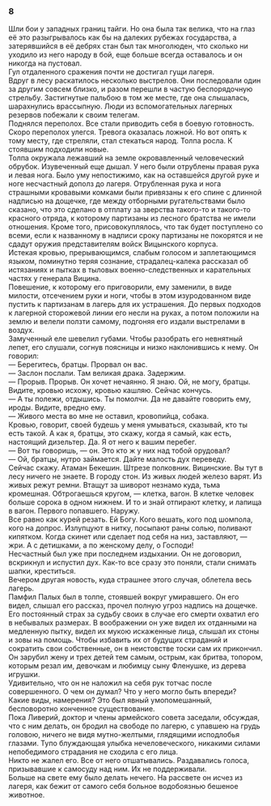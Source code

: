 ### 8 {-}

Шли бои у западных границ тайги. Но она была так велика, что на глаз её это разыгрывалось как бы на далеких рубежах государства, а затерявшийся в её дебрях стан был так многолюден, что сколько ни уходило из него народу в бой, еще больше всегда оставалось и он никогда на пустовал.<br/> Гул отдаленного сражения почти не достигал гущи лагеря.<br/> Вдруг в лесу раскатилось несколько выстрелов. Они последовали один за другим совсем близко, и разом перешли в частую беспорядочную стрельбу. Застигнутые пальбою в том же месте, где она слышалась, шарахнулись врассыпную. Люди из вспомогательных лагерных резервов побежали к своим телегам.<br/> Поднялся переполох. Все стали приводить себя в боевую готовность.<br/> Скоро переполох улегся. Тревога оказалась ложной. Но вот опять к тому месту, где стреляли, стал стекаться народ. Толпа росла. К стоявшим подходили новые.<br/> Толпа окружала лежавший на земле окровавленный человеческий обрубок. Изувеченный еще дышал. У него были отрублены правая рука и левая нога. Было уму непостижимо, как на оставшейся другой руке и ноге несчастный дополз до лагеря. Отрубленная рука и нога страшными кровавыми комками были привязаны к его спине с длинной надписью на дощечке, где между отборными ругательствами было сказано, что это сделано в отплату за зверства такого-то и такого-то красного отряда, к которому партизаны из лесного братства не имели отношения. Кроме того, присовокуплялось, что так будет поступлено со всеми, если к названному в надписи сроку партизаны не покорятся и не сдадут оружия представителям войск Вицынского корпуса.<br/> Истекая кровью, прерывающимся, слабым голосом и заплетающимся языком, поминутно теряя сознание, страдалец-калека рассказал об истязаниях и пытках в тыловых военно-следственных и карательных частях у генерала Вицина.<br/> Повешение, к которому его приговорили, ему заменили, в виде милости, отсечением руки и ноги, чтобы в этом изуродованном виде пустить к партизанам в лагерь для их устрашения. До первых подходов к лагерной сторожевой линии его несли на руках, а потом положили на землю и велели ползти самому, подгоняя его издали выстрелами в воздух.<br/> Замученный еле шевелил губами. Чтобы разобрать его невнятный лепет, его слушали, согнув поясницы и низко наклонившись к нему. Он говорил:<br/> — Берегитесь, братцы. Прорвал он вас.<br/> — Заслон послали. Там великая драка. Задержим.<br/> — Прорыв. Прорыв. Он хочет нечаянно. Я знаю. Ой, не могу, братцы. Видите, кровью исхожу, кровью кашляю. Сейчас кончусь.<br/> — А ты полежи, отдышись. Ты помолчи. Да не давайте говорить ему, ироды. Видите, вредно ему.<br/> — Живого места во мне не оставил, кровопийца, собака.<br/> Кровью, говорит, своей будешь у меня умываться, сказывай, кто ты есть такой. А как я, братцы, это скажу, когда я самый, как есть, настоящий дизельтер. Да. Я от него к вашим перебег.<br/> — Вот ты говоришь, — он. Это кто ж у них над тобой орудовал?<br/> — Ой, братцы, нутро займается. Дайте малость дух переведу.<br/> Сейчас скажу. Атаман Бекешин. Штрезе полковник. Вицинские. Вы тут в лесу ничего не знаете. В городу стон. Из живых людей железо варят. Из живых режут ремни. Втащут за шиворот незнамо куда, тьма кромешная. Обтрогаешься кругом, — клетка, вагон. В клетке человек больше сорока в одном нижнем. И то и знай отпирают клетку, и лапища в вагон. Первого попавшего. Наружу.<br/> Все равно как курей резать. Ей Богу. Кого вешать, кого под шомпола, кого на допрос. Излупцуют в нитку, посыпают раны солью, поливают кипятком. Когда скинет или сделает под себя на низ, заставляют, — жри. А с детишками, а по женскому делу, о Господи!<br/> Несчастный был уже при последнем издыхании. Он не договорил, вскрикнул и испустил дух. Как-то все сразу это поняли, стали снимать шапки, креститься.<br/> Вечером другая новость, куда страшнее этого случая, облетела весь лагерь.<br/> Памфил Палых был в толпе, стоявшей вокруг умиравшего. Он его видел, слышал его рассказ, прочел полную угроз надпись на дощечке.<br/> Его постоянный страх за судьбу своих в случае его смерти охватил его в небывалых размерах. В воображении он уже видел их отданными на медленную пытку, видел их мукою искаженные лица, слышал их стоны и зовы на помощь. Чтобы избавить их от будущих страданий и сократить свои собственные, он в неистовстве тоски сам их прикончил. Он зарубил жену и трех детей тем самым, острым, как бритва, топором, которым резал им, девочкам и любимцу сыну Фленушке, из дерева игрушки.<br/> Удивительно, что он не наложил на себя рук тотчас после совершенного. О чем он думал? Что у него могло быть впереди?<br/> Какие виды, намерения? Это был явный умопомешанный, бесповоротно конченное существование.<br/> Пока Ливерий, доктор и члены армейского совета заседали, обсуждая, что с ним делать, он бродил на свободе по лагерю, с упавшею на грудь головою, ничего не видя мутно-желтыми, глядящими исподлобья глазами. Тупо блуждающая улыбка нечеловеческого, никакими силами непобедимого страдания не сходила с его лица.<br/> Никто не жалел его. Все от него отшатывались. Раздавались голоса, призывавшие к самосуду над ним. Их не поддерживали.<br/> Больше на свете ему было делать нечего. На рассвете он исчез из лагеря, как бежит от самого себя больное водобоязнью бешеное животное.

